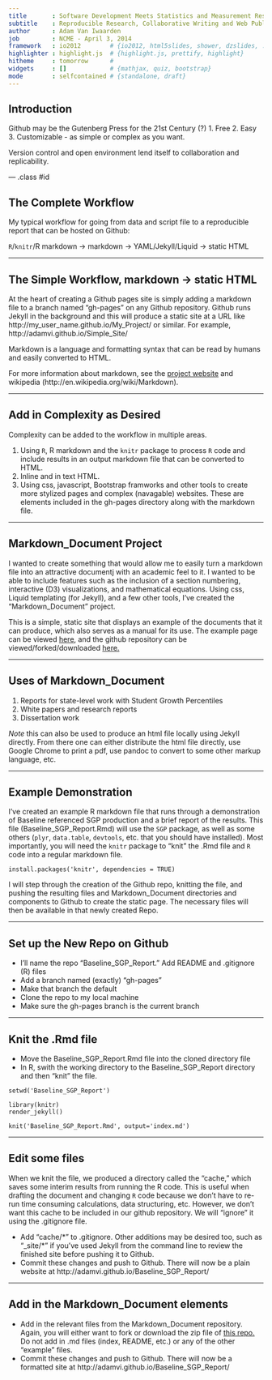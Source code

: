 ```yaml
---
title       : Software Development Meets Statistics and Measurement Research
subtitle    : Reproducible Research, Collaborative Writing and Web Publishing
author      : Adam Van Iwaarden
job         : NCME - April 3, 2014
framework   : io2012        # {io2012, html5slides, shower, dzslides, ...}
highlighter : highlight.js  # {highlight.js, prettify, highlight}
hitheme     : tomorrow      # 
widgets     : []            # {mathjax, quiz, bootstrap}
mode        : selfcontained # {standalone, draft}
---
```


## Introduction

Github may be the Gutenberg Press for the 21st Century (?)
1.  Free
2.  Easy
3.  Customizable - as simple or complex as you want.

Version control and open environment lend itself to collaboration and replicability.

--- .class #id 

## The Complete Workflow

My typical workflow for going from data and script file to a reproducible report that can be hosted on Github:

`R`/`knitr`/R markdown  ->  markdown  ->  YAML/Jekyll/Liquid -> static HTML

---

##  The Simple Workflow,  markdown  ->  static HTML

At the heart of creating a Github pages site is simply adding a markdown file to a branch named "gh-pages" on any Github repository.  Github runs Jekyll in the background and this will produce a static site at a URL like http://my_user_name.github.io/My_Project/ or similar. For example, http://adamvi.github.io/Simple_Site/

Markdown is a language and formatting syntax that can be read by humans and easily converted to HTML.

For more information about markdown, see the [project website](http://daringfireball.net/projects/markdown/) and wikipedia (http://en.wikipedia.org/wiki/Markdown).

---

## Add in Complexity as Desired

Complexity can be added to the workflow in multiple areas.

1.  Using `R`, R markdown and the `knitr` package to process `R` code and include results in an output markdown file that can be converted to HTML.
2.  Inline and in text HTML.
3.  Using css, javascript, Bootstrap framworks and other tools to create more stylized pages and complex (navagable) websites.  These are elements included in the gh-pages directory along with the markdown file.

---

##  Markdown_Document Project

I wanted to create something that would allow me to easily turn a markdown file into an attractive documentj with an academic feel to it.  I wanted to be able to include features such as the inclusion of a section numbering, interactive (D3) visualizations, and mathematical equations.  Using css, Liquid templating (for Jekyll), and a few other tools, I've created the "Markdown_Document" project.

This is a simple, static site that displays an example of the documents that it can produce, which also serves as a manual for its use.  The example page can be viewed [here](http://adamvi.github.io/Markdown_Document/), and the github repository can be viewed/forked/downloaded [here.](https://github.com/adamvi/Markdown_Document)

---

##  Uses of Markdown_Document

1.  Reports for state-level work with Student Growth Percentiles
2.  White papers and research reports
3.  Dissertation work

*Note* this can also be used to produce an html file locally using Jekyll directly.  From there one can either distribute the html file directly, use Google Chrome to print a pdf, use pandoc to convert to some other markup language, etc.

---

##  Example Demonstration

I've created an example R markdown file that runs through a demonstration of Baseline referenced SGP production and a brief report of the results.  This file (Baseline_SGP_Report.Rmd) will use the `SGP` package, as well as some others (`plyr`, `data.table`, `devtools`, etc. that you should have installed).  Most importantly, you will need the `knitr` package to "knit" the .Rmd file and `R` code into a regular markdown file.

```
install.packages('knitr', dependencies = TRUE)
```

I will step through the creation of the Github repo, knitting the file, and pushing the resulting files and Markdown_Document directories and components to Github to create the static page.  The necessary files will then be available in that newly created Repo.

---

##  Set up the New Repo on Github

*  I'll name the repo "Baseline_SGP_Report."  Add README and .gitignore (R) files
*  Add a branch named (exactly) "gh-pages"
*  Make that branch the default
*  Clone the repo to my local machine
*  Make sure the gh-pages branch is the current branch

---

##  Knit the .Rmd file

*  Move the Baseline_SGP_Report.Rmd file into the cloned directory file
*  In R, swith the working directory to the Baseline_SGP_Report directory and then "knit" the file.

```
setwd('Baseline_SGP_Report')

library(knitr)
render_jekyll()

knit('Baseline_SGP_Report.Rmd', output='index.md')

```

---

##  Edit some files

When we knit the file, we produced a directory called the "cache," which saves some interim results from running the R code.  This is useful when drafting the document and changing `R` code because we don't have to re-run time consuming calculations, data structuring, etc.  However, we don't want this cache to be included in our github repository.  We will "ignore" it using the .gitignore file.

*  Add "cache/*" to .gitignore.  Other additions may be desired too, such as "_site/*" if you've used Jekyll from the command line to review the finished site before pushing it to Github.
*  Commit these changes and push to Github.  There will now be a plain website at http://adamvi.github.io/Baseline_SGP_Report/

---

## Add in the Markdown_Document elements

*  Add in the relevant files from the Markdown_Document repository.  Again, you will either want to fork or download the zip file of [this repo.](https://github.com/adamvi/Markdown_Document)  Do not add in .md files (index, README, etc.) or any of the other "example" files.
*  Commit these changes and push to Github.  There will now be a formatted site at http://adamvi.github.io/Baseline_SGP_Report/

